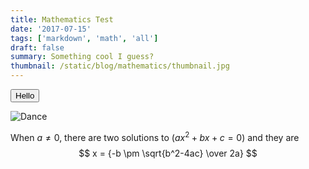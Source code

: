 ```yaml
---
title: Mathematics Test
date: '2017-07-15'
tags: ['markdown', 'math', 'all']
draft: false
summary: Something cool I guess?
thumbnail: /static/blog/mathematics/thumbnail.jpg
---
```



<Button variant='danger'>Hello</Button>

![Dance](./octo-aloha.gif)

When $a \ne 0$, there are two solutions to $(ax^2 + bx + c = 0)$ and they are
$$ x = {-b \pm \sqrt{b^2-4ac} \over 2a} $$

